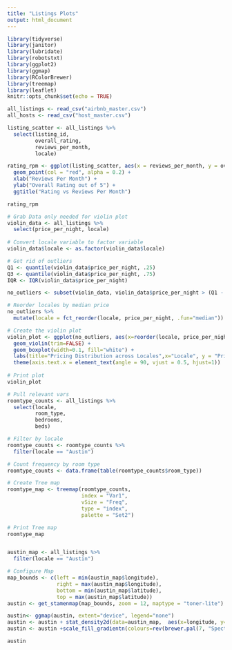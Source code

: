 ```yaml
---
title: "Listings Plots"
output: html_document
---
```


```r
library(tidyverse)
library(janitor)
library(lubridate)
library(robotstxt)
library(ggplot2)
library(ggmap)
library(RColorBrewer)
library(treemap)
library(leaflet)
knitr::opts_chunk$set(echo = TRUE)
```

```r
all_listings <- read_csv("airbnb_master.csv")
all_hosts <- read_csv("host_master.csv")
```


```r
listing_scatter <- all_listings %>%
  select(listing_id,
         overall_rating,
         reviews_per_month,
         locale)

rating_rpm <- ggplot(listing_scatter, aes(x = reviews_per_month, y = overall_rating)) + 
  geom_point(col = "red", alpha = 0.2) + 
  xlab("Reviews Per Month") + 
  ylab("Overall Rating out of 5") + 
  ggtitle("Rating vs Reviews Per Month")

rating_rpm
```


```r
# Grab Data only needed for violin plot
violin_data <- all_listings %>%
  select(price_per_night, locale)
  
# Convert locale variable to factor variable
violin_data$locale <- as.factor(violin_data$locale)

# Get rid of outliers
Q1 <- quantile(violin_data$price_per_night, .25)
Q3 <- quantile(violin_data$price_per_night, .75)
IQR <- IQR(violin_data$price_per_night)

no_outliers <- subset(violin_data, violin_data$price_per_night > (Q1 - 1.5*IQR) & violin_data$price_per_night < (Q3 + 1.5*IQR))

# Reorder locales by median price
no_outliers %>%
  mutate(locale = fct_reorder(locale, price_per_night, .fun="median"))

# Create the violin plot
violin_plot <- ggplot(no_outliers, aes(x=reorder(locale, price_per_night), y=price_per_night, fill=locale)) + 
  geom_violin(trim=FALSE) +
  geom_boxplot(width=0.1, fill="white") + 
  labs(title="Pricing Distribution across Locales",x="Locale", y = "Price per Night") +
  theme(axis.text.x = element_text(angle = 90, vjust = 0.5, hjust=1))
  
# Print plot
violin_plot
```


```r
# Pull relevant vars
roomtype_counts <- all_listings %>%
  select(locale,
         room_type,
         bedrooms,
         beds)

# Filter by locale
roomtype_counts <- roomtype_counts %>%
  filter(locale == "Austin")

# Count frequency by room type
roomtype_counts <- data.frame(table(roomtype_counts$room_type))

# Create Tree map
roomtype_map <- treemap(roomtype_counts,
                        index = "Var1",
                        vSize = "Freq", 
                        type = "index",
                        palette = "Set2")

# Print Tree map
roomtype_map
```


```r

```


```r
austin_map <- all_listings %>%
  filter(locale == "Austin") 

# Configure Map
map_bounds <- c(left = min(austin_map$longitude),
                right = max(austin_map$longitude), 
                bottom = min(austin_map$latitude), 
                top = max(austin_map$latitude))
austin <- get_stamenmap(map_bounds, zoom = 12, maptype = "toner-lite")

austin<- ggmap(austin, extent="device", legend="none")
austin <- austin + stat_density2d(data=austin_map,  aes(x=longitude, y=latitude, fill=..level.., alpha=..level..), geom="polygon")
austin <- austin +scale_fill_gradientn(colours=rev(brewer.pal(7, "Spectral")))

austin
```








